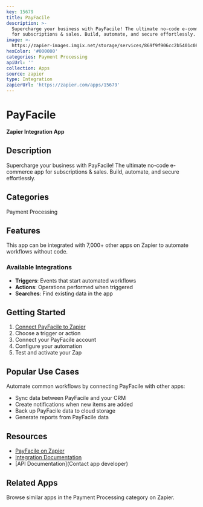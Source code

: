 ```yaml
---
key: 15679
title: PayFacile
description: >-
  Supercharge your business with PayFacile! The ultimate no-code e-commerce app
  for subscriptions & sales. Build, automate, and secure effortlessly.
image: >-
  https://zapier-images.imgix.net/storage/services/869f9f906cc2b5401c0896c85792cdd1.png?auto=format%2Ccompress&ixlib=python-3.0.0&q=50
hexColor: '#000000'
categories: Payment Processing
apiUrl: ''
collection: Apps
source: zapier
type: Integration
zapierUrl: 'https://zapier.com/apps/15679'
---
```

# PayFacile

**Zapier Integration App**

## Description

Supercharge your business with PayFacile! The ultimate no-code e-commerce app for subscriptions & sales. Build, automate, and secure effortlessly.

## Categories

Payment Processing

## Features

This app can be integrated with 7,000+ other apps on Zapier to automate workflows without code.

### Available Integrations

- **Triggers**: Events that start automated workflows
- **Actions**: Operations performed when triggered
- **Searches**: Find existing data in the app

## Getting Started

1. [Connect PayFacile to Zapier](https://zapier.com/apps/15679)
2. Choose a trigger or action
3. Connect your PayFacile account
4. Configure your automation
5. Test and activate your Zap

## Popular Use Cases

Automate common workflows by connecting PayFacile with other apps:

- Sync data between PayFacile and your CRM
- Create notifications when new items are added
- Back up PayFacile data to cloud storage
- Generate reports from PayFacile data

## Resources

- [PayFacile on Zapier](https://zapier.com/apps/15679)
- [Integration Documentation](https://zapier.com/apps/15679/integrations)
- [API Documentation](Contact app developer)

## Related Apps

Browse similar apps in the Payment Processing category on Zapier.

